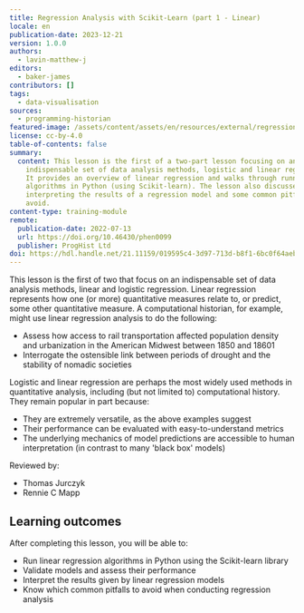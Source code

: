 ```yaml
---
title: Regression Analysis with Scikit-Learn (part 1 - Linear)
locale: en
publication-date: 2023-12-21
version: 1.0.0
authors:
  - lavin-matthew-j
editors:
  - baker-james
contributors: []
tags:
  - data-visualisation
sources:
  - programming-historian
featured-image: /assets/content/assets/en/resources/external/regression-analysis-with-scikit-learn-part-1-linear/featured-image.png
license: cc-by-4.0
table-of-contents: false
summary:
  content: This lesson is the first of a two-part lesson focusing on an
    indispensable set of data analysis methods, logistic and linear regression.
    It provides an overview of linear regression and walks through running both
    algorithms in Python (using Scikit-learn). The lesson also discusses
    interpreting the results of a regression model and some common pitfalls to
    avoid.
content-type: training-module
remote:
  publication-date: 2022-07-13
  url: https://doi.org/10.46430/phen0099
  publisher: ProgHist Ltd
doi: https://hdl.handle.net/21.11159/019595c4-3d97-713d-b8f1-6bc0f64aeb5a
---
```

This lesson is the first of two that focus on an indispensable set of data analysis methods, linear and logistic regression. Linear regression represents how one (or more) quantitative measures relate to, or predict, some other quantitative measure. A computational historian, for example, might use linear regression analysis to do the following:

* Assess how access to rail transportation affected population density and urbanization in the American Midwest between 1850 and 18601
* Interrogate the ostensible link between periods of drought and the stability of nomadic societies

Logistic and linear regression are perhaps the most widely used methods in quantitative analysis, including (but not limited to) computational history. They remain popular in part because:

* They are extremely versatile, as the above examples suggest
* Their performance can be evaluated with easy-to-understand metrics
* The underlying mechanics of model predictions are accessible to human interpretation (in contrast to many 'black box' models)

Reviewed by:

* Thomas Jurczyk
* Rennie C Mapp

## Learning outcomes

After completing this lesson, you will be able to:

* Run linear regression algorithms in Python using the Scikit-learn library
* Validate models and assess their performance
* Interpret the results given by linear regression models
* Know which common pitfalls to avoid when conducting regression analysis

<ExternalResource title="Interested in learning more?" subtitle="Check out this lesson on Programming Historian's website" url="https://doi.org/10.46430/phen0099" />
